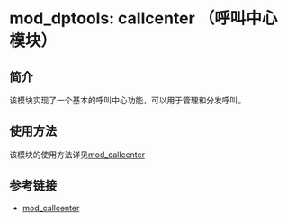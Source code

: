 # mod_dptools: callcenter （呼叫中心模块）

## 简介

该模块实现了一个基本的呼叫中心功能，可以用于管理和分发呼叫。

## 使用方法

该模块的使用方法详见[mod_callcenter](../mod_callcenter_1049389.mdx#--)

## 参考链接

* [mod_callcenter](../mod_callcenter_1049389.mdx#--)